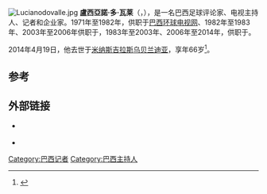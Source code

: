 [[File:Lucianodovalle.jpg|thumb]]
'''盧西亞諾·多·瓦莱'''（{{lang-pt|'''Luciano do Valle Queirós'''}}，{{bd|1947年|7月4日|2014年|4月19日|catIdx=Valle}}），是一名巴西足球评论家、电视主持人、记者和企业家。1971年至1982年，供职于[[环球电视网|巴西环球电视网]]、1982年至1983年、2003年至2006年供职于{{link-en|Rede Record|Rede Record}}，1983年至2003年、2006年至2014年，供职于{{link-en|Rede Bandeirantes|Rede Bandeirantes}}。

2014年4月19日，他去世于[[米纳斯吉拉斯|米纳斯吉拉斯]][[乌贝兰迪亚|乌贝兰迪亚]]，享年66岁<ref>{{Cite web|url=http://www.diariodepernambuco.com.br/app/noticia/brasil/2014/04/19/interna_brasil,499957/morre-o-narrador-esportivo-luciano-do-valle.shtml|title=Morre o narrador esportivo Luciano do Valle|publisher=''[[Diario_de_Pernambuco|Diario de Pernambuco]]''|language=pt|date=19 April 2014|accessdate=20 April 2014|deadurl=yes|archiveurl=https://web.archive.org/web/20140421051324/http://www.diariodepernambuco.com.br/app/noticia/brasil/2014/04/19/interna_brasil,499957/morre-o-narrador-esportivo-luciano-do-valle.shtml|archivedate=2014年4月21日}}</ref>。

==参考==
{{Reflist}}

==外部链接==
* {{Official|http://www.lucianodovalle.com.br/}} {{Pt icon}}
* {{IMDb name|1872483}}

{{DEFAULTSORT:do Valle, Luciano}}
[[Category:巴西记者|Category:巴西记者]]
[[Category:巴西主持人|Category:巴西主持人]]